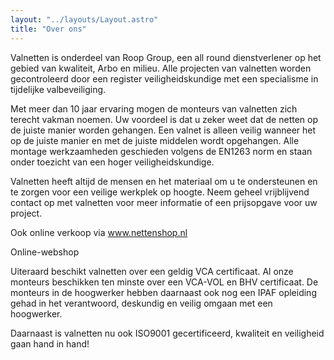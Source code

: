 ```yaml
---
layout: "../layouts/Layout.astro"
title: "Over ons"
---
```


Valnetten is onderdeel van Roop Group, een all round dienstverlener op het gebied van kwaliteit, Arbo en milieu. Alle projecten van valnetten worden gecontroleerd door een register veiligheidskundige met een specialisme in tijdelijke valbeveiliging.

Met meer dan 10 jaar ervaring mogen de monteurs van valnetten zich terecht vakman noemen. Uw voordeel is dat u zeker weet dat de netten op de juiste manier worden gehangen. Een valnet is alleen veilig wanneer het op de juiste manier en met de juiste middelen wordt opgehangen. Alle montage werkzaamheden geschieden volgens de EN1263 norm en staan onder toezicht van een hoger veiligheidskundige.

Valnetten heeft altijd de mensen en het materiaal om u te ondersteunen en te zorgen voor een veilige werkplek op hoogte. Neem geheel vrijblijvend contact op met valnetten voor meer informatie of een prijsopgave voor uw project.

Ook online verkoop via www.nettenshop.nl

Online-webshop

Uiteraard beschikt valnetten over een geldig VCA certificaat. Al onze monteurs beschikken ten minste over een VCA-VOL en BHV certificaat. De monteurs in de hoogwerker hebben daarnaast ook nog een IPAF opleiding gehad in het verantwoord, deskundig en veilig omgaan met een hoogwerker.

Daarnaast is valnetten nu ook ISO9001 gecertificeerd, kwaliteit en veiligheid gaan hand in hand!
